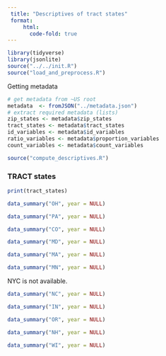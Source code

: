 ```yaml
---
 title: "Descriptives of tract states"
 format:
     html:
       code-fold: true
---
```


```r
library(tidyverse)
library(jsonlite)
source("../../init.R")
source("load_and_preprocess.R")
```
Getting metadata
```r
# get metadata from ~US root
metadata  <- fromJSON("../metadata.json")
# extract required metadata (lists)
zip_states <- metadata$zip_states
tract_states <- metadata$tract_states
id_variables <- metadata$id_variables
ratio_variables <- metadata$proportion_variables
count_variables <- metadata$count_variables
```

```r
source("compute_descriptives.R")
```

### TRACT states
```r
print(tract_states)
```
```r
data_summary("OH", year = NULL)
```
```r
data_summary("PA", year = NULL)
```
```r
data_summary("CO", year = NULL)
```

```r
data_summary("MD", year = NULL)
```

```r
data_summary("MA", year = NULL)
```

```r
data_summary("MN", year = NULL)
```

NYC is not available.

```r
data_summary("NC", year = NULL)
```

```r
data_summary("IN", year = NULL)
```

```r
data_summary("OR", year = NULL)
```

```r
data_summary("NH", year = NULL)
```

```r
data_summary("WI", year = NULL)
```

